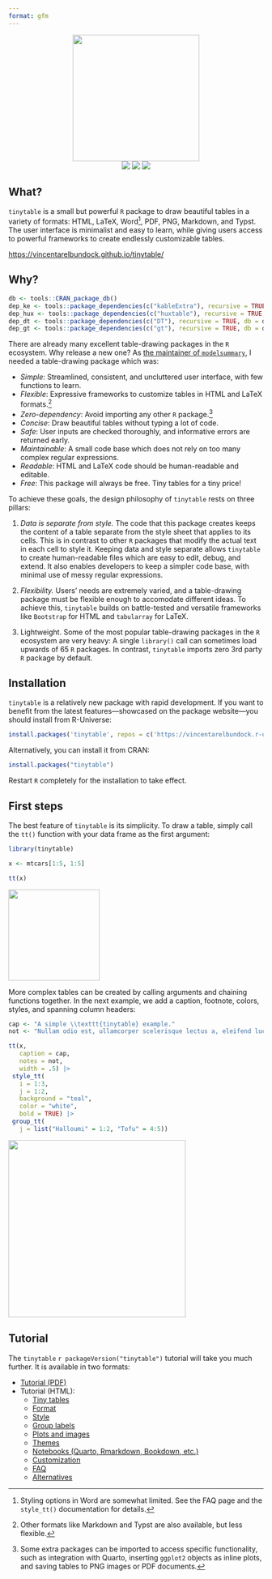 ```yaml
---
format: gfm
---
```


<p align="center">
<img src="man/figures/gallery/tinytable_gallery.gif" height = "250" class = "center">
<br>
<!-- badges: start -->
<a href = "https://github.com/vincentarelbundock/tinytable/blob/main/LICENSE.md" target = "_blank"><img src="https://img.shields.io/badge/license-GPLv3-blue"></a>
<a href = "https://vincentarelbundock.github.io/tinytable/" target = "_blank"><img src="https://img.shields.io/static/v1?label=Website&message=Visit&color=blue"></a>
<a href = "https://cran.r-project.org/package=tinytable" target = "_blank"><img src="https://cranlogs.r-pkg.org/badges/tinytable"></a>
<!-- badges: end -->
</p>

## What?

`tinytable` is a small but powerful `R` package to draw beautiful tables in a variety of formats: HTML, LaTeX, Word^[Styling options in Word are somewhat limited. See the FAQ page and the `style_tt()` documentation for details.], PDF, PNG, Markdown, and Typst. The user interface is minimalist and easy to learn, while giving users access to powerful frameworks to create endlessly customizable tables.

<https://vincentarelbundock.github.io/tinytable/>

## Why?

```r
db <- tools::CRAN_package_db()
dep_ke <- tools::package_dependencies(c("kableExtra"), recursive = TRUE, db = db)[[1]] |> length()
dep_hux <- tools::package_dependencies(c("huxtable"), recursive = TRUE, db = db)[[1]] |> length()
dep_dt <- tools::package_dependencies(c("DT"), recursive = TRUE, db = db)[[1]] |> length()
dep_gt <- tools::package_dependencies(c("gt"), recursive = TRUE, db = db)[[1]] |> length()
```

There are already many excellent table-drawing packages in the `R` ecosystem. Why release a new one? As [the maintainer of `modelsummary`](https://modelsummary.com), I needed a table-drawing package which was:

* *Simple*: Streamlined, consistent, and uncluttered user interface, with few functions to learn.
* *Flexible*: Expressive frameworks to customize tables in HTML and LaTeX formats.^[Other formats like Markdown and Typst are also available, but less flexible.]
* *Zero-dependency*: Avoid importing any other `R` package.^[Some extra packages can be imported to access specific functionality, such as integration with Quarto, inserting `ggplot2` objects as inline plots, and saving tables to PNG images or PDF documents.]
* *Concise*: Draw beautiful tables without typing a lot of code.
* *Safe*: User inputs are checked thoroughly, and informative errors are returned early.
* *Maintainable*: A small code base which does not rely on too many complex regular expressions.
* *Readable*: HTML and LaTeX code should be human-readable and editable.
* *Free*: This package will always be free. Tiny tables for a tiny price!


To achieve these goals, the design philosophy of `tinytable` rests on three pillars: 

(1) _Data is separate from style._ The code that this package creates keeps the content of a table separate from the style sheet that applies to its cells. This is in contrast to other `R` packages that modify the actual text in each cell to style it. Keeping data and style separate allows `tinytable` to create human-readable files which are easy to edit, debug, and extend. It also enables developers to keep a simpler code base, with minimal use of messy regular expressions. 

(2) _Flexibility._ Users' needs are extremely varied, and a table-drawing package must be flexible enough to accomodate different ideas. To achieve this, `tinytable` builds on battle-tested and versatile frameworks like `Bootstrap` for HTML and `tabularray` for LaTeX. 

(3) Lightweight. Some of the most popular table-drawing packages in the `R` ecosystem are very heavy: A single `library()` call can sometimes load upwards of 65 `R` packages. In contrast, `tinytable` imports zero 3rd party `R`  package by default.


## Installation

`tinytable` is a relatively new package with rapid development. If you want to benefit from the latest features---showcased on the package website---you should install from R-Universe:

``` r
install.packages('tinytable', repos = c('https://vincentarelbundock.r-universe.dev', 'https://cloud.r-project.org'))
```

Alternatively, you can install it from CRAN:

``` r
install.packages("tinytable")
```

Restart `R` completely for the installation to take effect.


## First steps

The best feature of `tinytable` is its simplicity. To draw a table, simply call the `tt()` function with your data frame as the first argument:

```r
library(tinytable)

x <- mtcars[1:5, 1:5]

tt(x)
```

<p align="center">
<img src="man/figures/readme_01.png" height = "180" class = "center">
<br>

More complex tables can be created by calling arguments and chaining functions together. In the next example, we add a caption, footnote, colors, styles, and spanning column headers:

```r
cap <- "A simple \\texttt{tinytable} example."
not <- "Nullam odio est, ullamcorper scelerisque lectus a, eleifend luctus nisl. Etiam ullamcorper, nibh vel interdum auctor, odio nulla mollis tortor, vel fringilla ante quam quis est."

tt(x, 
   caption = cap, 
   notes = not, 
   width = .5) |> 
 style_tt(
   i = 1:3,
   j = 1:2,
   background = "teal",
   color = "white",
   bold = TRUE) |>
 group_tt(
   j = list("Halloumi" = 1:2, "Tofu" = 4:5))
```

<p align="center">
<img src="man/figures/readme_02.png" height = "350" class = "center">
<br>


## Tutorial

The `tinytable` `r packageVersion("tinytable")` tutorial will take you much further. It is available in two formats:

* [Tutorial (PDF)](https://vincentarelbundock.github.io/tinytable/vignettes/tinytable_tutorial.pdf)
* Tutorial (HTML):
  - [Tiny tables](https://vincentarelbundock.github.io/tinytable/vignettes/tinytable.html)
  - [Format](https://vincentarelbundock.github.io/tinytable/vignettes/format.html)
  - [Style](https://vincentarelbundock.github.io/tinytable/vignettes/style.html)
  - [Group labels](https://vincentarelbundock.github.io/tinytable/vignettes/group.html)
  - [Plots and images](https://vincentarelbundock.github.io/tinytable/vignettes/plot.html)
  - [Themes](https://vincentarelbundock.github.io/tinytable/vignettes/theme.html)
  - [Notebooks (Quarto, Rmarkdown, Bookdown, etc.)](https://vincentarelbundock.github.io/tinytable/vignettes/notebooks.html)
  - [Customization](https://vincentarelbundock.github.io/tinytable/vignettes/custom.html)
  - [FAQ](https://vincentarelbundock.github.io/tinytable/vignettes/faq.html)
  - [Alternatives](https://vincentarelbundock.github.io/tinytable/vignettes/alternatives.html)


